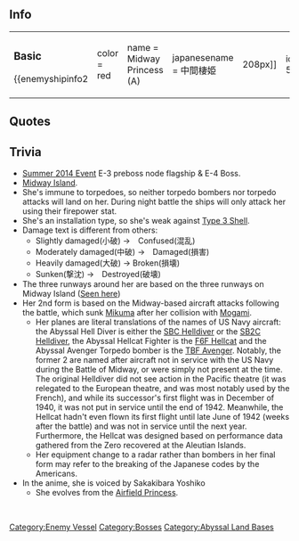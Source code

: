 ==Info==
{|
|-
| valign="top" |
===Basic===
{{enemyshipinfo2
|color = red
|name = Midway Princess (A)
|japanesename = 中間棲姫 
|image = [[File:583.png|208px]]
|id = 583 
|class = Abyssal
|type = Installation
|hp = 550 
|firepower = 100
|armor = 135
|torpedo = 0
|evasion = 15
|AA = 140
|aircraft = 180 
|ASW = 0
|LOS = 100
|luck = 50
|time = Unbuildable
|speed = N/A 
|range = Long 
|slot = 5 
|slot1=[[List_of_equipment_used_by_the_enemy|8inch Triple Cannon]]
|slot2=[[List_of_equipment_used_by_the_enemy|Abyssal Hellcat Fighter]]
|slot3=[[List_of_equipment_used_by_the_enemy|Abyssal Hell Diver]]
|slot4=[[List_of_equipment_used_by_the_enemy|Abyssal Avenger Torpedo bomber]]
|space1=0 
|space2=64 
|space3=58 
|space4=58 
}}
| style="width:50px;" |
| valign="top" |
===Last Dance===
{{enemyshipinfo2
|color = red
|name = Midway Princess (B)
|japanesename = 中間棲姫 
|image = [[File:584.png|170px]]
|id = 584 
|class = Abyssal
|type = Installation 
|hp = 600 
|firepower = 180
|armor = 180
|torpedo = 0
|evasion = 30
|AA = 180
|aircraft = 180 
|ASW = 0
|LOS = 130
|luck = 60
|time = Unbuildable
|speed = N/A 
|range = Long 
|slot = 5 
|slot1=[[List_of_equipment_used_by_the_enemy|8inch Triple Cannon]]
|slot2=[[List_of_equipment_used_by_the_enemy|Abyssal Hellcat Fighter]]
|slot3=[[List_of_equipment_used_by_the_enemy|Abyssal Hell Diver]]
|slot4=[[List_of_equipment_used_by_the_enemy|Abyssal Air Radar]]
|space1=0 
|space2=84 
|space3=96 
|space4=0 
}}
|}

==Quotes==
{{Abyssquote
|開幕前 =ユウバクシテ……シズンデイケ……！


ノコノコト…マタ……キタノカ……フフ…フ…。
|EN1 = Explode...... and sink......!


So you've come...again...incautiously......fufu...fu...
|Note1 = Introduction as Boss in E-4

Introduction as Preboss in E-3 and in the Final Form
|砲撃 = バカメ…！


ソレコソ…マンシンネ…


ナンドデモ…シズンデイケ…
|EN0 = Fool...!


And this...is overconfidence...


You shall sink...again and again...
|Note0 = Normal day battle


Night Battle


Day Battle with Final Form
|被弾 = トラエテ…イルワ…
|EN2 = I've...got you...
|Note2 = as in, she's locked on to you
|昼戦終了時 = ソンナ…ワタシガ…オチルと…言うの…？
|EN3 = Impossible...you are telling me...that I...am going to fall...?
|Note3 = |Clip1 = {{Audio|file=Midway Hime Intro1.ogg}}<br/>{{Audio|file=Midway Hime Intro2.ogg}}|Clip0 = {{Audio|file=Midway Hime Attack1.ogg}}<br/>{{Audio|file=Midway Hime Attack2.ogg}}<br/>{{Audio|file=Midway Hime Attack3.ogg}}|Clip2 = {{Audio|file=Midway Hime Damaged.ogg}}|Clip3 = {{Audio|file=Midway Hime Destroyed.ogg}}}}

==Trivia==
* [[Summer 2014 Event]] E-3 preboss node flagship & E-4 Boss.
* [http://en.wikipedia.org/wiki/Midway_Atoll Midway Island].
* She's immune to torpedoes, so neither torpedo bombers nor torpedo attacks will land on her. During night battle the ships will only attack her using their firepower stat.
* She's an installation type, so she's weak against [[Type 3 Shell]].
*Damage text is different from others:
**Slightly damaged(小破) →　Confused(混乱)
**Moderately damaged(中破) →　Damaged(損害)
**Heavily damaged(大破) → Broken(損壊)
**Sunken(撃沈) →　Destroyed(破壊)
* The three runways around her are based on the three runways on Midway Island ([http://en.wikipedia.org/wiki/Battle_of_Midway#Yamamoto.27s_plan:_Operation_MI Seen here])
* Her 2nd form is based on the Midway-based aircraft attacks following the battle, which sunk [[Mikuma]] after her collision with [[Mogami]].
** Her planes are literal translations of the names of US Navy aircraft: the Abyssal Hell Diver is either the [[wikipedia:Curtiss_SBC_Helldiver|SBC Helldiver]] or the [[wikipedia:Curtiss_SB2C_Helldiver|SB2C Helldiver]], the Abyssal Hellcat Fighter is the [[wikipedia:Grumman_F6F_Wildcat|F6F Hellcat]] and the Abyssal Avenger Torpedo bomber is the [[wikipedia:Grumman_TBF_Avenger|TBF Avenger]].  Notably, the former 2 are named after aircraft not in service with the US Navy during the Battle of Midway, or were simply not present at the time.  The original Helldiver did not see action in the Pacific theatre (it was relegated to the European theatre, and was most notably used by the French),  and while its successor's first flight was in December of 1940, it was not put in service until the end of 1942.  Meanwhile, the Hellcat hadn't even flown its first flight until late June of 1942 (weeks after the battle) and was not in service until the next year.  Furthermore, the Hellcat was designed based on performance data gathered from the Zero recovered at the Aleutian Islands.
**Her equipment change to a radar rather than bombers in her final form may refer to the breaking of the Japanese codes by the Americans.
* In the anime, she is voiced by Sakakibara Yoshiko
**She evolves from the [[Airfield Princess]].
<br>
{{Enemyshiplist}}
[[Category:Enemy Vessel]]
[[Category:Bosses]]
[[Category:Abyssal Land Bases]]